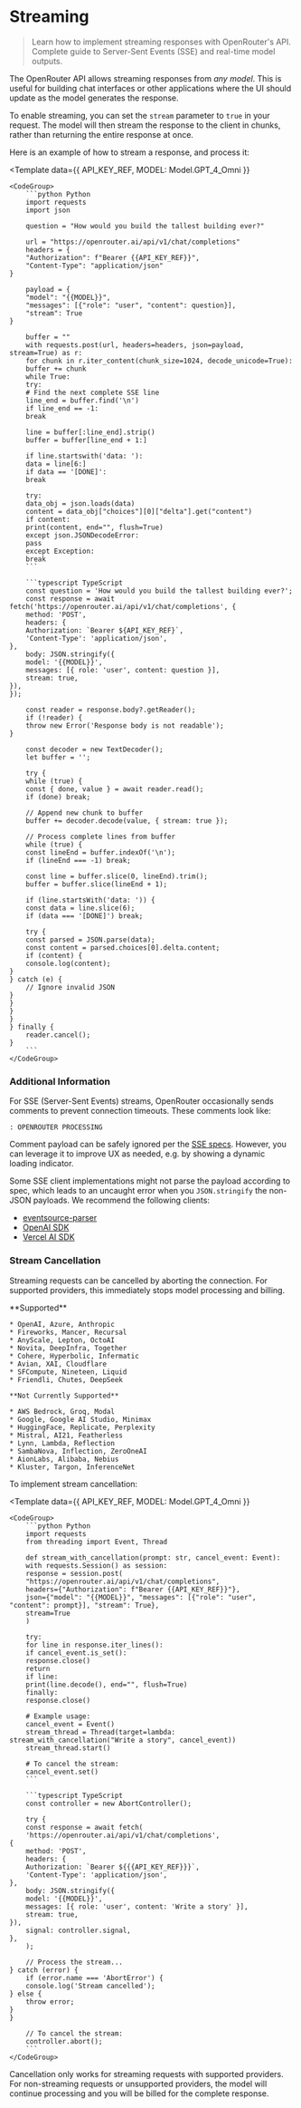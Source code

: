# Streaming

> Learn how to implement streaming responses with OpenRouter's API. Complete guide to Server-Sent Events (SSE) and real-time model outputs.

The OpenRouter API allows streaming responses from *any model*. This is useful for building chat interfaces or other applications where the UI should update as the model generates the response.

To enable streaming, you can set the `stream` parameter to `true` in your request. The model will then stream the response to the client in chunks, rather than returning the entire response at once.

Here is an example of how to stream a response, and process it:

<Template
    data={{
        API_KEY_REF,
        MODEL: Model.GPT_4_Omni
    }}
>
    <CodeGroup>
        ```python Python
        import requests
        import json

        question = "How would you build the tallest building ever?"

        url = "https://openrouter.ai/api/v1/chat/completions"
        headers = {
        "Authorization": f"Bearer {{API_KEY_REF}}",
        "Content-Type": "application/json"
    }

        payload = {
        "model": "{{MODEL}}",
        "messages": [{"role": "user", "content": question}],
        "stream": True
    }

        buffer = ""
        with requests.post(url, headers=headers, json=payload, stream=True) as r:
        for chunk in r.iter_content(chunk_size=1024, decode_unicode=True):
        buffer += chunk
        while True:
        try:
        # Find the next complete SSE line
        line_end = buffer.find('\n')
        if line_end == -1:
        break

        line = buffer[:line_end].strip()
        buffer = buffer[line_end + 1:]

        if line.startswith('data: '):
        data = line[6:]
        if data == '[DONE]':
        break

        try:
        data_obj = json.loads(data)
        content = data_obj["choices"][0]["delta"].get("content")
        if content:
        print(content, end="", flush=True)
        except json.JSONDecodeError:
        pass
        except Exception:
        break
        ```

        ```typescript TypeScript
        const question = 'How would you build the tallest building ever?';
        const response = await fetch('https://openrouter.ai/api/v1/chat/completions', {
        method: 'POST',
        headers: {
        Authorization: `Bearer ${API_KEY_REF}`,
        'Content-Type': 'application/json',
    },
        body: JSON.stringify({
        model: '{{MODEL}}',
        messages: [{ role: 'user', content: question }],
        stream: true,
    }),
    });

        const reader = response.body?.getReader();
        if (!reader) {
        throw new Error('Response body is not readable');
    }

        const decoder = new TextDecoder();
        let buffer = '';

        try {
        while (true) {
        const { done, value } = await reader.read();
        if (done) break;

        // Append new chunk to buffer
        buffer += decoder.decode(value, { stream: true });

        // Process complete lines from buffer
        while (true) {
        const lineEnd = buffer.indexOf('\n');
        if (lineEnd === -1) break;

        const line = buffer.slice(0, lineEnd).trim();
        buffer = buffer.slice(lineEnd + 1);

        if (line.startsWith('data: ')) {
        const data = line.slice(6);
        if (data === '[DONE]') break;

        try {
        const parsed = JSON.parse(data);
        const content = parsed.choices[0].delta.content;
        if (content) {
        console.log(content);
    }
    } catch (e) {
        // Ignore invalid JSON
    }
    }
    }
    }
    } finally {
        reader.cancel();
    }
        ```
    </CodeGroup>
</Template>

### Additional Information

For SSE (Server-Sent Events) streams, OpenRouter occasionally sends comments to prevent connection timeouts. These comments look like:

```text
: OPENROUTER PROCESSING
```

Comment payload can be safely ignored per the [SSE specs](https://html.spec.whatwg.org/multipage/server-sent-events.html#event-stream-interpretation). However, you can leverage it to improve UX as needed, e.g. by showing a dynamic loading indicator.

Some SSE client implementations might not parse the payload according to spec, which leads to an uncaught error when you `JSON.stringify` the non-JSON payloads. We recommend the following clients:

* [eventsource-parser](https://github.com/rexxars/eventsource-parser)
* [OpenAI SDK](https://www.npmjs.com/package/openai)
* [Vercel AI SDK](https://www.npmjs.com/package/ai)

### Stream Cancellation

Streaming requests can be cancelled by aborting the connection. For supported providers, this immediately stops model processing and billing.

<Accordion title="Provider Support">
    **Supported**

    * OpenAI, Azure, Anthropic
    * Fireworks, Mancer, Recursal
    * AnyScale, Lepton, OctoAI
    * Novita, DeepInfra, Together
    * Cohere, Hyperbolic, Infermatic
    * Avian, XAI, Cloudflare
    * SFCompute, Nineteen, Liquid
    * Friendli, Chutes, DeepSeek

    **Not Currently Supported**

    * AWS Bedrock, Groq, Modal
    * Google, Google AI Studio, Minimax
    * HuggingFace, Replicate, Perplexity
    * Mistral, AI21, Featherless
    * Lynn, Lambda, Reflection
    * SambaNova, Inflection, ZeroOneAI
    * AionLabs, Alibaba, Nebius
    * Kluster, Targon, InferenceNet
</Accordion>

To implement stream cancellation:

<Template
    data={{
        API_KEY_REF,
        MODEL: Model.GPT_4_Omni
    }}
>
    <CodeGroup>
        ```python Python
        import requests
        from threading import Event, Thread

        def stream_with_cancellation(prompt: str, cancel_event: Event):
        with requests.Session() as session:
        response = session.post(
        "https://openrouter.ai/api/v1/chat/completions",
        headers={"Authorization": f"Bearer {{API_KEY_REF}}"},
        json={"model": "{{MODEL}}", "messages": [{"role": "user", "content": prompt}], "stream": True},
        stream=True
        )

        try:
        for line in response.iter_lines():
        if cancel_event.is_set():
        response.close()
        return
        if line:
        print(line.decode(), end="", flush=True)
        finally:
        response.close()

        # Example usage:
        cancel_event = Event()
        stream_thread = Thread(target=lambda: stream_with_cancellation("Write a story", cancel_event))
        stream_thread.start()

        # To cancel the stream:
        cancel_event.set()
        ```

        ```typescript TypeScript
        const controller = new AbortController();

        try {
        const response = await fetch(
        'https://openrouter.ai/api/v1/chat/completions',
    {
        method: 'POST',
        headers: {
        Authorization: `Bearer ${{{API_KEY_REF}}}`,
        'Content-Type': 'application/json',
    },
        body: JSON.stringify({
        model: '{{MODEL}}',
        messages: [{ role: 'user', content: 'Write a story' }],
        stream: true,
    }),
        signal: controller.signal,
    },
        );

        // Process the stream...
    } catch (error) {
        if (error.name === 'AbortError') {
        console.log('Stream cancelled');
    } else {
        throw error;
    }
    }

        // To cancel the stream:
        controller.abort();
        ```
    </CodeGroup>
</Template>

<Warning>
    Cancellation only works for streaming requests with supported providers. For
    non-streaming requests or unsupported providers, the model will continue
    processing and you will be billed for the complete response.
</Warning>